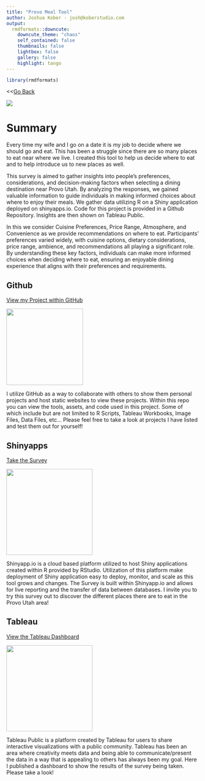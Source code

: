 ```yaml
---
title: "Provo Meal Tool"
author: Joshua Kober - josh@koberstudio.com
output:
  rmdformats::downcute:
    downcute_theme: "chaos"
    self_contained: false
    thumbnails: false
    lightbox: false
    gallery: false
    highlight: tango
---
```


```r
library(rmdformats)
```

\<\<[Go Back](https://.koberstudio.com)

![](provoMealTool.PNG)

# Summary

Every time my wife and I go on a date it is my job to decide where we should go and eat. This has been a struggle since there are so many places to eat near where we live. I created this tool to help us decide where to eat and to help introduce us to new places as well.

This survey is aimed to gather insights into people's preferences, considerations, and decision-making factors when selecting a dining destination near Provo Utah. By analyzing the responses, we gained valuable information to guide individuals in making informed choices about where to enjoy their meals. We gather data utilizing R on a Shiny application deployed on shinyapps.io. Code for this project is provided in a Github Repository. Insights are then shown on Tableau Public.

In this we consider Cuisine Preferences, Price Range, Atmosphere, and Convenience as we provide recommendations on where to eat. Participants' preferences varied widely, with cuisine options, dietary considerations, price range, ambience, and recommendations all playing a significant role. By understanding these key factors, individuals can make more informed choices when deciding where to eat, ensuring an enjoyable dining experience that aligns with their preferences and requirements.

## Github

[View my Project within GitHub](https://github.com/jckober5/ProvoMealTool)

[![](github.png){width="200"}](https://github.com/jckober5/ProvoMealTool)

I utilize GitHub as a way to collaborate with others to show them personal projects and host static websites to view these projects. Within this repo you can view the tools, assets, and code used in this project. Some of which include but are not limited to R Scripts, Tableau Workbooks, Image Files, Data Files, etc... Please feel free to take a look at projects I have listed and test them out for yourself!

## Shinyapps

[Take the Survey](https://jckober5.shinyapps.io/provoMealTool/)

[![](shiny.png){width="225"}](https://jckober5.shinyapps.io/provoMealTool/)

Shinyapp.io is a cloud based platform utilized to host Shiny applications created within R provided by RStudio. Utilization of this platform make deployment of Shiny application easy to deploy, monitor, and scale as this tool grows and changes. The Survey is built within Shinyapp.io and allows for live reporting and the transfer of data between databases. I invite you to try this survey out to discover the different places there are to eat in the Provo Utah area!

## Tableau

[View the Tableau Dashboard](https://public.tableau.com/app/profile/joshua.kober6896/viz/ProvoMealToolSurvey/ProvoMealToolSurvey?publish=yes)

[![](tableau.png){width="225"}](https://public.tableau.com/app/profile/joshua.kober6896/viz/ProvoMealToolSurvey/ProvoMealToolSurvey?publish=yes)

Tableau Public is a platform created by Tableau for users to share interactive visualizations with a public community. Tableau has been an area where creativity meets data and being able to communicate/present the data in a way that is appealing to others has always been my goal. Here I published a dashboard to show the results of the survey being taken. Please take a look!
